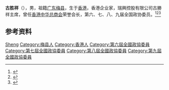 '''古胜祥'''（{{bd|1923年|}}），男，祖籍[[广东|广东]][[梅县|梅县]]，生于[[香港|香港]]，香港企业家，瑞興控股有限公司古勝祥主席，曾任[[香港中华总商会|香港中华总商会]]荣誉会长，第六、七、八、九届全国政协委员。<ref>{{Cite book|title=历届全国政协委员人名辞典|author=|publisher=中国国际广播出版社|year=1996|isbn=9787507813746|location=北京|pages=286}}</ref><ref>{{Cite book|title=中华人民共和国职官志|author=何虎生, 李耀东, 向常福主编|publisher=中国社会出版社|year=2003|isbn=9787800883934|location=北京|pages=}}</ref><ref>{{Cite web|title=古勝祥|url=http://www.ouhk.edu.hk/~openlink/current/0105/c_learn.htm|accessdate=2021-01-21|work=The Open University of Hong Kong|archive-date=2010-01-13|archive-url=https://web.archive.org/web/20100113112100/http://www.ouhk.edu.hk/~openlink/current/0105/c_learn.htm|dead-url=no}}</ref>

== 参考资料 ==
{{reflist}}

{{中国人物小作品}}
{{Navboxes
| title  = 古胜祥在[[中华全国工商业联合会|中华全国工商业联合会]]的职务
| list1  =
{{中华全国工商业联合会第七届执行委员会}}
}}

{{Authority control}}
{{DEFAULTSORT:Gu古}}
[[Category:古姓|Sheng]]
[[Category:梅县人|Category:梅县人]]
[[Category:香港人|Category:香港人]]
[[Category:第六屆全國政協委員|Category:第六屆全國政協委員]]
[[Category:第七屆全國政協委員|Category:第七屆全國政協委員]]
[[Category:第八屆全國政協委員|Category:第八屆全國政協委員]]
[[Category:第九屆全國政協委員|Category:第九屆全國政協委員]]